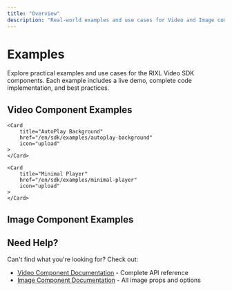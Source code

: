 ```yaml
---
title: "Overview"
description: "Real-world examples and use cases for Video and Image components with live demos and complete code"
---
```



# Examples

Explore practical examples and use cases for the RIXL Video SDK components. Each example includes a live demo, complete code implementation, and best practices.

## Video Component Examples

<div className="grid gap-6 sm:grid-cols-2 lg:grid-cols-3">
    <Card
        title="Standard Player"
        href="/en/sdk/examples/standard-player"
        icon="upload"
    >
    </Card>

    <Card
        title="AutoPlay Background"
        href="/en/sdk/examples/autoplay-background"
        icon="upload"
    >
    </Card>

    <Card
        title="Minimal Player"
        href="/en/sdk/examples/minimal-player"
        icon="upload"
    >
    </Card>
</div>


## Image Component Examples

<div className="grid gap-6 sm:grid-cols-2 lg:grid-cols-3">
    <Card
        title="Hero Image"
        href="/en/sdk/examples/standard-player"
        icon="upload"
    >
    </Card>
</div>


## Need Help?

Can't find what you're looking for? Check out:

- [Video Component Documentation](/en/sdk/video-component) - Complete API reference
- [Image Component Documentation](/en/sdk/image-component) - All image props and options

[//]: # (- [Feed Component Documentation]&#40;/en/sdk/feed-component/overview&#41; - Infinite scroll implementation)